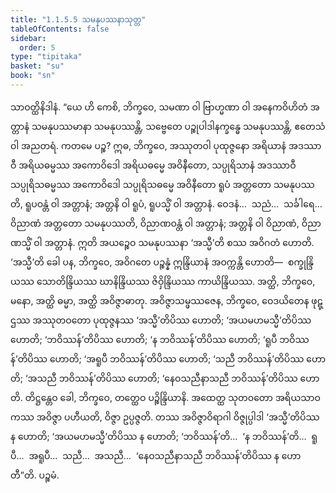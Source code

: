 ```yaml
---
title: "1.1.5.5 သမနုပဿနာသုတ္တ"
tableOfContents: false
sidebar:
  order: 5
type: "tipitaka"
basket: "su"
book: "sn"
---
```



<DynamicBreadcrumb />

<Division number="47" book="sn" e="ch" v="18" p="286">

<Paragraph number="204" book="sn">
သာဝတ္ထိနိဒါနံ. “ယေ ဟိ ကေစိ, ဘိက္ခဝေ, သမဏာ ဝါ ဗြာဟ္မဏာ ဝါ အနေကဝိဟိတံ အတ္တာနံ သမနုပဿမာနာ သမနုပဿန္တိ, သဗ္ဗေတေ ပဉ္စုပါဒါနက္ခန္ဓေ သမနုပဿန္တိ, ဧတေသံ ဝါ အညတရံ. ကတမေ ပဉ္စ? ဣဓ, ဘိက္ခဝေ, အဿုတဝါ ပုထုဇ္ဇနော အရိယာနံ အဒဿာဝီ အရိယဓမ္မဿ အကောဝိဒေါ အရိယဓမ္မေ အဝိနီတော, သပ္ပုရိသာနံ အဒဿာဝီ သပ္ပုရိသဓမ္မဿ အကောဝိဒေါ သပ္ပုရိသဓမ္မေ အဝိနီတော ရူပံ အတ္တတော သမနုပဿတိ, ရူပဝန္တံ ဝါ အတ္တာနံ; အတ္တနိ ဝါ ရူပံ, ရူပသ္မိံ ဝါ အတ္တာနံ. ဝေဒနံ…  သညံ…  သင်္ခါရေ…  ဝိညာဏံ အတ္တတော သမနုပဿတိ, ဝိညာဏဝန္တံ ဝါ အတ္တာနံ; အတ္တနိ ဝါ ဝိညာဏံ, ဝိညာဏသ္မိံ ဝါ အတ္တာနံ.
</Paragraph>

<Paragraph number="205" book="sn">
ဣတိ အယဉ္စေဝ သမနုပဿနာ ‘အသ္မီ’တိ စဿ အဝိဂတံ ဟောတိ. ‘အသ္မီ’တိ ခေါ ပန, ဘိက္ခဝေ, အဝိဂတေ ပဉ္စန္နံ ဣန္ဒြိယာနံ အဝက္ကန္တိ ဟောတိ—  စက္ခုန္ဒြိယဿ သောတိန္ဒြိယဿ ဃာနိန္ဒြိယဿ ဇိဝှိန္ဒြိယဿ ကာယိန္ဒြိယဿ. အတ္ထိ, ဘိက္ခဝေ, မနော, အတ္ထိ ဓမ္မာ, အတ္ထိ အဝိဇ္ဇာဓာတု. အဝိဇ္ဇာသမ္ဖဿဇေန, ဘိက္ခဝေ, ဝေဒယိတေန ဖုဋ္ဌဿ အဿုတဝတော ပုထုဇ္ဇနဿ ‘အသ္မီ’တိပိဿ ဟောတိ; ‘အယမဟမသ္မီ’တိပိဿ ဟောတိ; ‘ဘဝိဿန်’တိပိဿ ဟောတိ; ‘န ဘဝိဿန်’တိပိဿ ဟောတိ; ‘ရူပီ ဘဝိဿန်’တိပိဿ ဟောတိ; ‘အရူပီ ဘဝိဿန်’တိပိဿ ဟောတိ; ‘သညီ ဘဝိဿန်’တိပိဿ ဟောတိ; ‘အသညီ ဘဝိဿန်’တိပိဿ ဟောတိ; ‘နေဝသညီနာသညီ ဘဝိဿန်’တိပိဿ ဟောတိ.
</Paragraph>

<Paragraph number="206" book="sn">
တိဋ္ဌန္တေဝ ခေါ, ဘိက္ခဝေ, တတ္ထေဝ ပဉ္စိန္ဒြိယာနိ. အထေတ္ထ သုတဝတော အရိယသာဝကဿ အဝိဇ္ဇာ ပဟီယတိ, ဝိဇ္ဇာ ဥပ္ပဇ္ဇတိ. တဿ အဝိဇ္ဇာဝိရာဂါ ဝိဇ္ဇုပ္ပါဒါ ‘အသ္မီ’တိပိဿ န ဟောတိ; ‘အယမဟမသ္မီ’တိပိဿ န ဟောတိ; ‘ဘဝိဿန်’တိ…  ‘န ဘဝိဿန်’တိ…  ရူပီ…  အရူပီ…  သညီ…  အသညီ…  ‘နေဝသညီနာသညီ ဘဝိဿန်’တိပိဿ န ဟောတီ”တိ.

</Paragraph>
</Division>

<Paragraph number="207" type="center" book="sn">
ပဉ္စမံ.
</Paragraph>